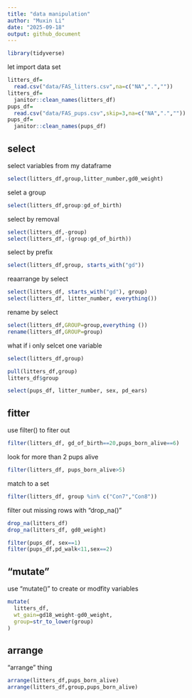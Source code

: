 ```yaml
---
title: "data manipulation"
author: "Muxin Li"
date: "2025-09-18"
output: github_document
---
```


```r
library(tidyverse)
```

let import data set
```r
litters_df=
  read.csv("data/FAS_litters.csv",na=c("NA",".",""))
litters_df=
  janitor::clean_names(litters_df)
pups_df=
  read.csv("data/FAS_pups.csv",skip=3,na=c("NA",".",""))
pups_df=
  janitor::clean_names(pups_df)
```
## select
select variables from my dataframe

```r
select(litters_df,group,litter_number,gd0_weight)
```
selet a group
```r
select(litters_df,group:gd_of_birth)
```
select by removal
```r
select(litters_df,-group)
select(litters_df,-(group:gd_of_birth))
```
select by prefix

```r
select(litters_df,group, starts_with("gd"))
```
reaarrange by select
```r
select(litters_df, starts_with("gd"), group)
select(litters_df, litter_number, everything())
```

rename by select
```r
select(litters_df,GROUP=group,everything ())
rename(litters_df,GROUP=group)
```

what if i only selcet one variable
```r
select(litters_df,group)

pull(litters_df,group)
litters_df$group
```

```r
select(pups_df, litter_number, sex, pd_ears)
```

## fitter
use filter() to fiter out
```r
filter(litters_df, gd_of_birth==20,pups_born_alive==6)
```
look for more than 2 pups alive
```r
filter(litters_df, pups_born_alive>5)
```

match to a set
```r
filter(litters_df, group %in% c("Con7","Con8"))
```

filter out missing rows with "drop_na()"
```r
drop_na(litters_df)
drop_na(litters_df, gd0_weight)
```

```r

filter(pups_df, sex==1)
filter(pups_df,pd_walk<11,sex==2)
```

## "mutate"
use "mutate()" to create or modfity variables
```r
mutate(
  litters_df,
  wt_gain=gd18_weight-gd0_weight,
  group=str_to_lower(group)
)
```
## arrange
"arrange" thing
```r
arrange(litters_df,pups_born_alive)
arrange(litters_df,group,pups_born_alive)
```

